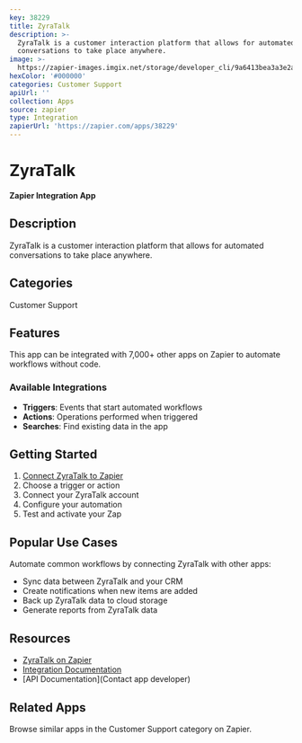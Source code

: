 ```yaml
---
key: 38229
title: ZyraTalk
description: >-
  ZyraTalk is a customer interaction platform that allows for automated
  conversations to take place anywhere.
image: >-
  https://zapier-images.imgix.net/storage/developer_cli/9a6413bea3a3e2adb9a2b357b038acd5.png?auto=format%2Ccompress&ixlib=python-3.0.0&q=50
hexColor: '#000000'
categories: Customer Support
apiUrl: ''
collection: Apps
source: zapier
type: Integration
zapierUrl: 'https://zapier.com/apps/38229'
---
```

# ZyraTalk

**Zapier Integration App**

## Description

ZyraTalk is a customer interaction platform that allows for automated conversations to take place anywhere.

## Categories

Customer Support

## Features

This app can be integrated with 7,000+ other apps on Zapier to automate workflows without code.

### Available Integrations

- **Triggers**: Events that start automated workflows
- **Actions**: Operations performed when triggered
- **Searches**: Find existing data in the app

## Getting Started

1. [Connect ZyraTalk to Zapier](https://zapier.com/apps/38229)
2. Choose a trigger or action
3. Connect your ZyraTalk account
4. Configure your automation
5. Test and activate your Zap

## Popular Use Cases

Automate common workflows by connecting ZyraTalk with other apps:

- Sync data between ZyraTalk and your CRM
- Create notifications when new items are added
- Back up ZyraTalk data to cloud storage
- Generate reports from ZyraTalk data

## Resources

- [ZyraTalk on Zapier](https://zapier.com/apps/38229)
- [Integration Documentation](https://zapier.com/apps/38229/integrations)
- [API Documentation](Contact app developer)

## Related Apps

Browse similar apps in the Customer Support category on Zapier.
